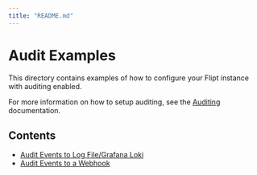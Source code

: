 ```yaml
---
title: "README.md"
---
```


# Audit Examples

This directory contains examples of how to configure your Flipt instance with auditing enabled.

For more information on how to setup auditing, see the [Auditing](https://www.flipt.io/docs/configuration/auditing) documentation.

## Contents

* [Audit Events to Log File/Grafana Loki](log/README.md)
* [Audit Events to a Webhook](webhook/README.md)
